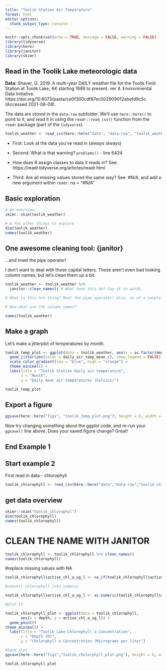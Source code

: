 ```yaml
---
title: "Toolik Station Air Temperature"
format: html
editor_options: 
  chunk_output_type: console
---
```


```r
knitr::opts_chunk$set(echo = TRUE, message = FALSE, warning = FALSE)
library(tidyverse)
library(here)
library(janitor)
library(skimr)
```

## Read in the Toolik Lake meteorologic data

**Data:** Shaver, G. 2019. A multi-year DAILY weather file for the Toolik Field Station at Toolik Lake, AK starting 1988 to present. ver 4. Environmental Data Initiative. https://doi.org/10.6073/pasta/ce0f300cdf87ec002909012abefd9c5c (Accessed 2021-08-08).

The data are stored in the `data-raw` subfolder. We'll use `here::here()` to point to it, and read it in using the `readr::read_csv()` function from the `readr` package (part of the `tidyverse`).

```r
toolik_weather <- read_csv(here::here("data", "data-raw", "toolik_weather.csv"),)
```

-   First: Look at the data you've read in (always always)

-   Second: What is that warning? `problems()` - line 6424

-   How does R assign classes to data it reads in? See: https://readr.tidyverse.org/articles/readr.html

-   Third: Are all missing values stored the same way? See: #N/A, and add a new argument within `readr`: na = "#N/A"

## Basic exploration

```r
# An overview:
skimr::skim(toolik_weather)

# A few other things to explore
dim(toolik_weather)
names(toolik_weather)
```

## One awesome cleaning tool: {janitor}

...and meet the pipe operator!

I don't want to deal with those capital letters. These aren't even bad looking column names, but let's clean them up a bit.

```r
toolik_weather <- toolik_weather %>%
  janitor::clean_names() # What does this do? Say it in words.

# What is this %>% thing? Meet the pipe operator! Also, as of a couple months ago, |> is a native pipe operator (versus %>%, which comes along with the tidyverse)

# Now what are the column names?
```

```r
names(toolik_weather)
```

## Make a graph

Let's make a jitterplot of temperatures by month.

```r
toolik_temp_plot <- ggplot(data = toolik_weather, aes(x = as.factor(month), y = daily_air_temp_mean_c)) +
  geom_jitter(aes(color = daily_air_temp_mean_c), show.legend = FALSE) +
  scale_color_gradient(low = "blue", high = "orange") +
  theme_minimal() +
  labs(title = "Toolik Station daily air temperature",
       x = "Month",
       y = "Daily mean air temperatures (Celsius)")

toolik_temp_plot
```

## Export a figure

```r
ggsave(here::here("figs", "toolik_temp_plot.png"), height = 6, width = 7)
```

Now try changing something about the ggplot code, and re-run your `ggsave()` line above. Does your saved figure change? Great!

## End Example 1

## Start example 2

First read in data - chlorophyll

```r
toolik_chlorophyll <- read_csv(here::here("data","data-raw","toolik_chlorophyll.csv"))
```
## get data overview
```r
skimr::skim("toolik_chlorophyl")
dim(toolik_chlorophyll)
names(toolik_chlorophyll)

```
# CLEAN THE NAME WITH JANITOR

```r
toolik_chlorophyll <- toolik_chlorophyll %>% clean_names()
names(toolik_chlorophyll)

```

#replace missing values with NA

```r
toolik_chlorophyll$active_chl_a_ug_l <- na_if(toolik_chlorophyll$active_chl_a_ug_l, ".")

#convert chlorophyll into numeric

toolik_chlorophyll$active_chl_a_ug_l <- as.numeric(toolik_chlorophyll$active_chl_a_ug_l)

#plot it

toolik_chlorophyll_plot <- ggplot(data = toolik_chlorophyll,
       aes(x = depth, y = active_chl_a_ug_l)) +
  geom_point()
theme_minimal() +
  labs(title = "Toolik Lake Chlorophyll a Concentration",
       x = "Depth (M)",
       y = "Cholorphyll a Concentration (Micrograms per liter")

#Save plot
ggsave(here::here("figs","toolik_cholorphyll_plot.png"), height = 6, width = 7)

toolik_chlorophyll_plot
```

















